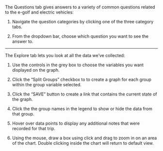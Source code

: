 The Questions tab gives answers to a variety of common questions related to the e-golf and electric vehicles:

1. Navigate the question categories by clicking one of the three category tabs.

2. From the dropdown bar, choose which question you want to see the answer to.

***

The Explore tab lets you look at all the data we've collected:

1. Use the controls in the grey box to choose the variables you want displayed on the graph.

3. Click the "Split Groups" checkbox to to create a graph for each group within the group variable selected.

5. Click the "SAVE" button to create a link that contains the current state of the graph.

6. Click the the group names in the legend to show or hide the data from that group.

7. Hover over data points to display any additional notes that were recorded for that trip.

7. Using the mouse, draw a box using click and drag to zoom in on an area of the chart. Double clicking inside the chart will return to default view.



